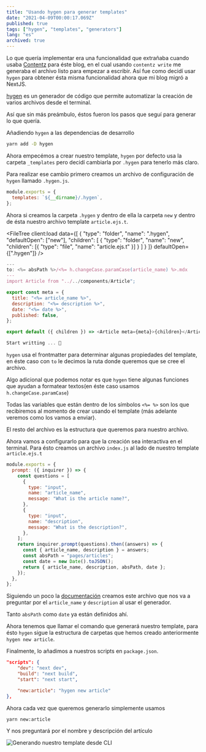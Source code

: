 ```yaml
---
title: "Usando hygen para generar templates"
date: "2021-04-09T00:00:17.069Z"
published: true
tags: ["hygen", "templates", "generators"]
lang: "es"
archived: true
---
```


Lo que quería implementar era una funcionalidad que extrañaba cuando usaba [Contentz](https://github.com/contentz-tech/contentz) para éste blog, en el cual usando `contentz write` me generaba el archivo listo para empezar a escribir. Así fue como decidí usar `hygen` para obtener ésta misma funcionalidad ahora que mi blog migró a NextJS.

[hygen](https://github.com/jondot/hygen) es un generador de código que permite automatizar la creación de varios archivos desde el terminal.

Así que sin más preámbulo, éstos fueron los pasos que seguí para generar lo que quería.

Añadiendo `hygen` a las dependencias de desarrollo

```bash
yarn add -D hygen
```

Ahora empecémos a crear nuestro template, `hygen` por defecto usa la carpeta `_templates` pero decidí cambiarla por `.hygen` para tenerlo más claro.

Para realizar ese cambio primero creamos un archivo de configuración de `hygen` llamado `.hygen.js`.

```javascript
module.exports = {
  templates: `${__dirname}/.hygen`,
};
```

Ahora si creamos la carpeta `.hygen` y dentro de ella la carpeta `new` y dentro de ésta nuestro archivo template `article.ejs.t`.

<FileTree client:load data={[
    {
      "type": "folder",
      "name": ".hygen",
      "defaultOpen": ["new"],
      "children": [
        {
          "type": "folder",
          "name": "new",
          "children": [{ "type": "file", "name": "article.ejs.t" }]
        }
      ]
    }
  ]}
  defaultOpen={[".hygen"]}
/>

```javascript
---
to: <%= absPath %>/<%= h.changeCase.paramCase(article_name) %>.mdx
---
import Article from "../../components/Article";

export const meta = {
  title: "<%= article_name %>",
  description: "<%= description %>",
  date: "<%= date %>",
  published: false,
};

export default ({ children }) => <Article meta={meta}>{children}</Article>;

Start writting ... 📝
```

`hygen` usa el frontmatter para determinar algunas propiedades del template, en éste caso con `to` le decimos la ruta donde queremos
que se cree el archivo.

Algo adicional que podemos notar es que `hygen` tiene algunas funciones que ayudan a formatear textos(en éste caso usamos `h.changeCase.paramCase`)

Todas las variables que están dentro de los símbolos `<%= %>` son los que recibiremos al momento de crear usando el template (más adelante veremos como los vamos a enviar).

El resto del archivo es la estructura que queremos para nuestro archivo.

Ahora vamos a configurarlo para que la creación sea interactiva en el terminal. Para ésto creamos un archivo `index.js` al lado de nuestro template `article.ejs.t`

```javascript
module.exports = {
  prompt: ({ inquirer }) => {
    const questions = [
      {
        type: "input",
        name: "article_name",
        message: "What is the article name?",
      },
      {
        type: "input",
        name: "description",
        message: "What is the description?",
      },
    ];
    return inquirer.prompt(questions).then((answers) => {
      const { article_name, description } = answers;
      const absPath = "pages/articles";
      const date = new Date().toJSON();
      return { article_name, description, absPath, date };
    });
  },
};
```

Siguiendo un poco la [documentación](http://www.hygen.io/docs/generators#advanced-interactive-prompt) creamos este archivo que nos va a preguntar por el `article_name` y `description` al usar el generador.

Tanto `absPath` como `date` ya están definidos ahí.

Ahora tenemos que llamar el comando que generará nuestro template, para ésto `hygen` sigue la estructura de carpetas que hemos creado anteriormente `hygen new article`.

Finalmente, lo añadimos a nuestros scripts en `package.json`.

```json
"scripts": {
    "dev": "next dev",
    "build": "next build",
    "start": "next start",

    "new:article": "hygen new article"
},
```

Ahora cada vez que queremos generarlo simplemente usamos

```bash
yarn new:article
```

Y nos preguntará por el nombre y descripción del artículo

<Image src={articleTemplate} alt="Generando nuestro template desde CLI" />
